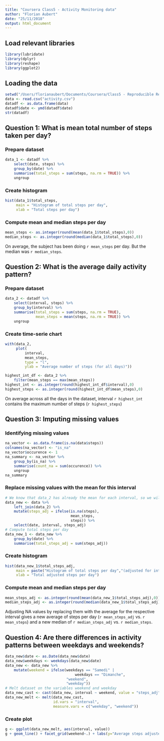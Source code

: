 ```yaml
---
title: "Coursera Class5 - Activity Monitoring data"
author: "Florian Aubert"
date: "25/11/2018"
output: html_document
---
```


## Load relevant libraries
```r
library(lubridate)
library(dplyr)
library(reshape)
library(ggplot2)
```


## Loading the data

```r
setwd("/Users/florianaubert/Documents/Coursera/Class5 - Reproducible Research")
data <- read.csv("activity.csv")
datadf <- as.data.frame(data)
datadf$date <- ymd(datadf$date)
str(datadf)
```

## Question 1: What is mean total number of steps taken per day?

### Prepare dataset
```r
data_1 <- datadf %>% 
    select(date, steps) %>% 
    group_by(date) %>% 
    summarise(total_steps = sum(steps, na.rm = TRUE)) %>% 
    ungroup
```

### Create histogram
```r
hist(data_1$total_steps,
     main = "Histogram of total steps per day",
     xlab = "Total steps per day")
```

### Compute mean and median steps per day
```r
mean_steps <- as.integer(round(mean(data_1$total_steps),0))
median_steps <- as.integer(round(median(data_1$total_steps),0))
```
On average, the subject has been doing `r mean_steps` per day. But the median was `r median_steps`.

## Question 2: What is the average daily activity pattern?

### Prepare dataset
```r
data_2 <- datadf %>% 
    select(interval, steps) %>% 
    group_by(interval) %>% 
    summarise(total_steps = sum(steps, na.rm = TRUE),
              mean_steps = mean(steps, na.rm = TRUE)) %>% 
    ungroup
```

### Create time-serie chart
```r
with(data_2,
     plot(
         interval,
         mean_steps,
         type = "l",
         ylab = "Average number of steps (for all days)"))
```
```r
highest_int_df <- data_2 %>% 
    filter(mean_steps == max(mean_steps))
highest_int <- as.integer(round(highest_int_df$interval),0)
highest_steps <- as.integer(round(highest_int_df$mean_steps),0)
```
On average across all the days in the dataset, interval `r highest_int` contains the maximum number of steps (`r highest_steps`)

## Question 3: Imputing missing values

### Identifying missing values
```r
na_vector <- as.data.frame(is.na(data$steps))
colnames(na_vector) <- "is_na"
na_vector$occurence <- 1
na_summary <- na_vector %>% 
    group_by(is_na) %>% 
    summarise(count_na = sum(occurence)) %>% 
    ungroup
na_summary
```

### Replace missing values with the mean for this interval
```r
# We know that data_2 has already the mean for each interval, so we will left join the main dataset on data_2 to bring in a new column the average for this interval
data_new <- data %>%
    left_join(data_2) %>% 
    mutate(steps_adj = ifelse(is.na(steps),
                              mean_steps,
                              steps)) %>% 
    select(date, interval, steps_adj)
# Compute total steps per day
data_new_1 <- data_new %>%
    group_by(date) %>% 
    summarise(total_steps_adj = sum(steps_adj))
```


### Create histogram
```r
hist(data_new_1$total_steps_adj,
     main = paste("Histogram of total steps per day","(adjusted for interval mean when NA)",sep="\n"),
     xlab = "Total adjusted steps per day")
```

### Compute mean and median steps per day
```r
mean_steps_adj <- as.integer(round(mean(data_new_1$total_steps_adj),0))
median_steps_adj <- as.integer(round(median(data_new_1$total_steps_adj),0))
```
Adjusting NA values by replacing them with the average for the respective interval gives a new average of steps per day (`r mean_steps_adj` vs. `r mean_steps`) and a new median of `r median_steps_adj` vs. `r median_steps`.

## Question 4: Are there differences in activity patterns between weekdays and weekends?
```r
data_new$date <- as.Date(data_new$date)
data_new$weekdays <- weekdays(data_new$date)
data_new <- data_new %>% 
    mutate(weekend = ifelse(weekdays == "Samedi" |
                                weekdays == "Dimanche",
                            "weekend",
                            "weekday"))
# Melt dataset on the variables weekend and weekday 
data_new_cast <- cast(data_new, interval ~ weekend, value = "steps_adj", fun = "mean")
data_new_melt <- melt(data_new_cast,
                      id.vars = "interval",
                      measure.vars = c("weekday", "weekend"))
```
### Create plot
```r
g <- ggplot(data_new_melt, aes(interval, value))
g + geom_line() + facet_grid(weekend~.) + labs(y="Average steps adjusted", title = "Comparing Average Steps per interval \n between weekends and weekdays")
```





